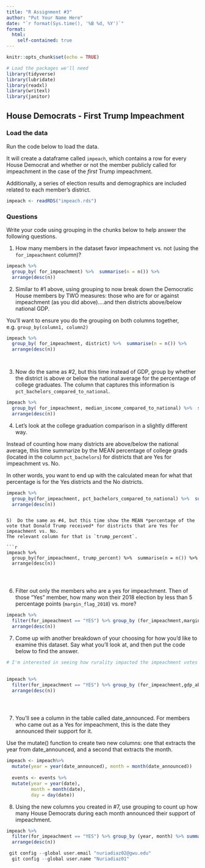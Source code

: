 ```yaml
---
title: "R Assignment #3"
author: "Put Your Name Here"
date: "`r format(Sys.time(), '%B %d, %Y')`"
format:
  html:
    self-contained: true
---
```


```r
knitr::opts_chunk$set(echo = TRUE)

# Load the packages we'll need
library(tidyverse)
library(lubridate)
library(readxl)
library(writexl)
library(janitor)

```

## House Democrats - First Trump Impeachment

### Load the data

Run the code below to load the data.

It will create a dataframe called `impeach`, which contains a row for every House Democrat and whether or not the member publicly called for impeachment in the case of the *first* Trump impeachment.

Additionally, a series of election results and demographics are included related to each member's district.

```r

impeach <- readRDS("impeach.rds")


```

### Questions

Write your code using grouping in the chunks below to help answer the following questions.

1)  How many members in the dataset favor impeachment vs. not (using the `for_impeachment` column)?

```r

impeach %>% 
  group_by( for_impeachment) %>%  summarise(n = n()) %>% 
  arrange(desc(n))


```

2)  Similar to #1 above, using grouping to now break down the Democratic House members by TWO measures: those who are for or against impeachment (as you did above)....and then districts above/below national GDP.  
  
You'll want to ensure you do the grouping on both columns together, e.g. `group_by(column1, column2)`

```r

impeach %>% 
  group_by( for_impeachment, district) %>%  summarise(n = n()) %>% 
  arrange(desc(n))




```

3)  Now do the same as #2, but this time instead of GDP, group by whether the district is above or below the national average for the percentage of college graduates. The column that captures this information is `pct_bachelors_compared_to_national`.

```r



impeach %>% 
  group_by( for_impeachment, median_income_compared_to_national) %>%  summarise(n = n()) %>% 
  arrange(desc(n))

```

4)  Let's look at the college graduation comparison in a slightly different way.  
  
Instead of counting how many districts are above/below the national average, this time summarize by the MEAN percentage of college grads (located in the column `pct_bachelors`) for districts that are Yes for impeachment vs. No.  
  
In other words, you want to end up with the calculated mean for what that percentage is for the Yes districts and the No districts.

```r
impeach %>% 
  group_by(for_impeachment, pct_bachelors_compared_to_national) %>%  summarise(n = n()) %>% 
  arrange(desc(n))


```

```

5)  Do the same as #4, but this time show the MEAN *percentage of the vote that Donald Trump received* for districts that are Yes for impeachment vs. No.  
The relevant column for that is `trump_percent`.

```r

impeach %>% 
  group_by(for_impeachment, trump_percent) %>%  summarise(n = n()) %>% 
  arrange(desc(n))




```

6)  Filter out only the members who are a yes for impeachment. Then of those "Yes" member, how many won their 2018 election by less than 5 percentage points (`margin_flag_2018`) vs. more?

```r

  
impeach %>% 
  filter(for_impeachment == "YES") %>% group_by (for_impeachment,margin_flag_2018) %>% summarise(n = n()) %>% 
  arrange(desc(n))


```

7)  Come up with another breakdown of your choosing for how you'd like to examine this dataset. Say what you'll look at, and then put the code below to find the answer.

```r
# I'm interested in seeing how rurality impacted the impeachment votes 
  

impeach %>% 
  filter(for_impeachment == "YES") %>% group_by (for_impeachment,gdp_above_national) %>% summarise(n = n()) %>% 
  arrange(desc(n))





```

7)  You'll see a column in the table called date_announced. For members who came out as a Yes for impeachment, this is the date they announced their support for it.  
  
Use the mutate() function to create two new columns: one that extracts the year from date_announced, and a second that extracts the month.

```r

impeach <- impeach%>% 
  mutate(year = year(date_announced), month = month(date_announced)) 
  
  events <- events %>% 
  mutate(year = year(date),
         month = month(date),
         day = day(date))

```

8) Using the new columns you created in #7, use grouping to count up how many House Democrats during each month announced their support of impeachment.

```r

  


impeach %>% 
  filter(for_impeachment == "YES") %>% group_by (year, month) %>% summarise(n = n()) %>% 
  arrange(desc(n))

 git config --global user.email "nuriadiaz02@gwu.edu"
  git config --global user.name "Nuriadiaz01"
```



